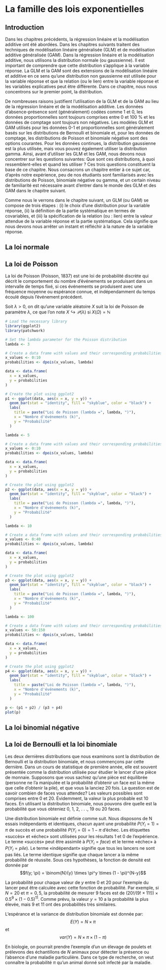 # La famille des lois exponentielles

## Introduction
Dans les chapitres précédents, la régression linéaire et la modélisation additive ont été abordées. Dans les chapitres suivants traitent des techniques de modélisation linéaire généralisée (GLM) et de modélisation additive généralisée (GAM). Dans la régression linéaire et la modélisation additive, nous utilisons la distribution normale (ou gaussienne). Il est important de comprendre que cette distribution s'applique à la variable réponse. La GLM et la GAM sont des extensions de la modélisation linéaire et additive en ce sens qu'une distribution non gaussienne est utilisée pour la variable réponse et que la relation (ou le lien) entre la variable réponse et les variables explicatives peut être différente. Dans ce chapitre, nous nous concentrons sur le premier point, la distribution.

De nombreuses raisons justifient l'utilisation de la GLM et de la GAM au lieu de la régression linéaire et de la modélisation additive. Les données d'absence-présence sont (généralement) codées comme 1 et 0, les données proportionnelles sont toujours comprises entre 0 et 100 % et les données de comptage sont toujours non négatives. Les modèles GLM et GAM utilisés pour les données 0-1 et proportionnelles sont généralement basés sur les distributions de Bernoulli et binomiale et, pour les données de comptage, les distributions de Poisson et binomiale négative sont des options courantes. 
Pour les données continues, la distribution gaussienne est la plus utilisée, mais vous pouvez également utiliser la distribution gamma. Ainsi, avant d'utiliser les GLM et les GAM, nous devons nous concentrer sur les questions suivantes: Que sont ces distributions, à quoi ressemblent-elles et quand les utiliser ? Ces trois questions constituent la base de ce chapitre. Nous consacrons un chapitre entier à ce sujet car, d'après notre expérience, peu de nos étudiants sont familiarisés avec les distributions de Poisson, binomiale négative ou gamma, et un certain niveau de familiarité est nécessaire avant d'entrer dans le monde des GLM et des GAM dans le chapitre suivant.

Comme nous le verrons dans le chapitre suivant, un GLM (ou GAM) se compose de trois étapes : (i) le choix d'une distribution pour la variable réponse, (ii) la définition de la partie systématique en termes de covariables, et (iii) la spécification de la relation (ou : lien) entre la valeur attendue de la variable réponse et la partie systématique. Cela signifie que nous devons nous arrêter un instant et réfléchir à la nature de la variable réponse.


## La loi normale

## La loi de Poisson

La loi de Poisson (Poisson, 1837) est une loi de probabilité discrète qui décrit le comportement du nombre d'événements se produisant dans un intervalle de temps fixé, si ces événements se produisent avec une fréquence moyenne ou espérance connue, et indépendamment du temps écoulé depuis l'événement précédent.

Soit $\lambda > 0$, on dit qu'une variable aléatoire $X$ suit la loi de Poisson de paramètre $\lambda$, ce que l'on note $X \hookrightarrow \mathcal{P}(\lambda)$ si $X(\Omega) = \mathbb{N}$


```r
# Load the necessary library
library(ggplot2)
library(patchwork)

# Set the lambda parameter for the Poisson distribution
lambda <- 3

# Create a data frame with values and their corresponding probabilities
x_values <- 0:10
probabilities <- dpois(x_values, lambda)

data <- data.frame(
  x = x_values,
  y = probabilities
)

# Create the plot using ggplot2
p1 <- ggplot(data, aes(x = x, y = y)) +
  geom_bar(stat = "identity", fill = "skyblue", color = "black") +
  labs(
    title = paste("Loi de Poisson (lambda =", lambda, ")"),
    x = "Nombre d'événements (k)",
    y = "Probabilité"
  )

lambda <- 5

# Create a data frame with values and their corresponding probabilities
x_values <- 0:10
probabilities <- dpois(x_values, lambda)

data <- data.frame(
  x = x_values,
  y = probabilities
)

# Create the plot using ggplot2
p2 <- ggplot(data, aes(x = x, y = y)) +
  geom_bar(stat = "identity", fill = "skyblue", color = "black") +
  labs(
    title = paste("Loi de Poisson (lambda =", lambda, ")"),
    x = "Nombre d'événements (k)",
    y = "Probabilité"
  )

lambda <- 10

# Create a data frame with values and their corresponding probabilities
x_values <- 0:40
probabilities <- dpois(x_values, lambda)

data <- data.frame(
  x = x_values,
  y = probabilities
)

# Create the plot using ggplot2
p3 <- ggplot(data, aes(x = x, y = y)) +
  geom_bar(stat = "identity", fill = "skyblue", color = "black") +
  labs(
    title = paste("Loi de Poisson (lambda =", lambda, ")"),
    x = "Nombre d'événements (k)",
    y = "Probabilité"
  )

lambda <- 100

# Create a data frame with values and their corresponding probabilities
x_values <- 50:150
probabilities <- dpois(x_values, lambda)

data <- data.frame(
  x = x_values,
  y = probabilities
)

# Create the plot using ggplot2
p4 <- ggplot(data, aes(x = x, y = y)) +
  geom_bar(stat = "identity", fill = "skyblue", color = "black") +
  labs(
    title = paste("Loi de Poisson (lambda =", lambda, ")"),
    x = "Nombre d'événements (k)",
    y = "Probabilité"
  )

p <- (p1 + p2) / (p3 + p4)
plot(p)
```

## La loi binomial négative

## La loi de Bernoulli et la loi binomiale

Les deux dernières distributions que nous examinons sont la distribution de Bernoulli et la distribution binomiale, et nous commençons par cette dernière. Dans un cours de statistique de première année, elle est souvent présentée comme la distribution utilisée pour étudier le lancer d'une pièce de monnaie. Supposons que vous sachiez qu'une pièce est équilibrée (personne ne l'a manipulée et la probabilité d'obtenir un face est la même que celle d'obtenir la pile), et que vous la lanciez 20 fois. La question est de savoir combien de faces vous attendez? Les valeurs possibles sont comprises entre 0 et 20. Évidemment, la valeur la plus probable est 10 faces. En utilisant la distribution binomiale, nous pouvons dire quelle est la probabilité que vous obteniez 0, 1, 2, . . ., 19 ou 20 faces.

Une distribution binomiale est définie comme suit. Nous disposons de N essais indépendants et identiques, chacun ayant une probabilité $P(Y_i = 1) = \pi$ de succès et une probabilité $P(Y_i = 0) = 1 - \pi$ d'échec. Les étiquettes «succès» et «échec» sont utilisées pour les résultats 1 et 0 de l'expérience. Le terme «succès» peut être assimilé à $P(Y_i = face)$ et le terme «échec» à $P(Y_i = pile)$. Le terme «indépendant» signifie que tous les lancers ne sont pas liés. Le terme identique signifie que chaque lancer a la même probabilité de réussite. Sous ces hypothèses, la fonction de densité est donnée par $$f(y; \pi) = \binom{N}{y} \times \pi^y \times (1 - \pi)^{N-y}$$


La probabilité pour chaque valeur de $y$ entre 0 et 20 pour l'exemple du lancer peut être calculée avec cette fonction de probabilité. Par exemple, si $N = 20$ et $π = 0,5$, la probabilité de mesurer 9 faces est de $(20!/(9! × 11!)) × 0.5^9 × (1 - 0.5)^{11}$. Comme prévu, la valeur $y = 10$ a la probabilité la plus élevée, mais 9 et 11 ont des probabilités très similaires. 




L'espérance et la variance de distribution binomiale est donnée par: $$E(Y) = N \times \pi$$ et $$var(Y) = N \times \pi \times (1 - \pi)$$

En biologie, on pourrait prendre l'exemple d'un un élevage de poulets et prélevons des échantillons de $N$ animaux pour détecter la présence ou l'absence d'une maladie particulière. Dans ce type de recherche, on veut connaître la probabilité $π$ qu'un animal donné soit infecté par la maladie. 